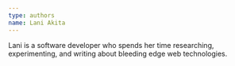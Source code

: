 ```yaml
---
type: authors
name: Lani Akita
---
```


Lani is a software developer who spends her time researching, experimenting, and writing about bleeding edge web technologies.

